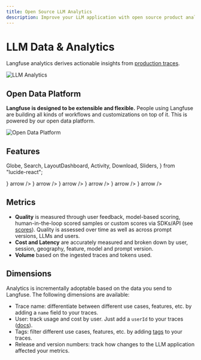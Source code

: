 ```yaml
---
title: Open Source LLM Analytics
description: Improve your LLM application with open source product analytics measuring latency, cost, and quality across various dimensions.
---
```


# LLM Data & Analytics

Langfuse analytics derives actionable insights from [production traces](/docs/tracing).

<Frame border fullWidth>
  <img src="/images/docs/llm-analytics.png" alt="LLM Analytics" />
</Frame>

## Open Data Platform

**Langfuse is designed to be extensible and flexible.** People using Langfuse are building all kinds of workflows and customizations on top of it. This is powered by our open data platform.

<Frame border fullWidth>
  <img src="/images/docs/open-data-platform-light.png" alt="Open Data Platform" />
</Frame>

## Features

  Globe,
  Search,
  LayoutDashboard,
  Activity,
  Download,
  Sliders,
} from "lucide-react";

<Cards num={2}>
  <Card
    title="Public API"
    href="/docs/data-analytics/features/public-api"
    icon={<Globe />}
    arrow
  />
  <Card
    title="Query Traces"
    href="/docs/data-analytics/features/query-traces"
    icon={<Search />}
    arrow
  />
  <Card
    title="Custom Dashboards"
    href="/docs/data-analytics/features/custom-dashboards"
    icon={<LayoutDashboard />}
    arrow
  />
  <Card
    title="Metrics API"
    href="/docs/data-analytics/features/metrics-api"
    icon={<Activity />}
    arrow
  />
  <Card
    title="Export Data"
    href="/docs/data-analytics/features/export-data"
    icon={<Download />}
    arrow
  />
  <Card
    title="Fine-Tuning"
    href="/docs/data-analytics/features/fine-tuning"
    icon={<Sliders />}
    arrow
  />
</Cards>

## Metrics

- **Quality** is measured through user feedback, model-based scoring, human-in-the-loop scored samples or custom scores via SDKs/API (see [scores](/docs/scores/overview)). Quality is assessed over time as well as across prompt versions, LLMs and users.
- **Cost and Latency** are accurately measured and broken down by user, session, geography, feature, model and prompt version.
- **Volume** based on the ingested traces and tokens used.

## Dimensions

Analytics is incrementally adoptable based on the data you send to Langfuse. The following dimensions are available:

- Trace name: differentiate between different use cases, features, etc. by adding a `name` field to your traces.
- User: track usage and cost by user. Just add a `userId` to your traces ([docs](/docs/tracing-features/users)).
- Tags: filter different use cases, features, etc. by adding [tags](/docs/tracing-features/tags) to your traces.
- Release and version numbers: track how changes to the LLM application affected your metrics.

